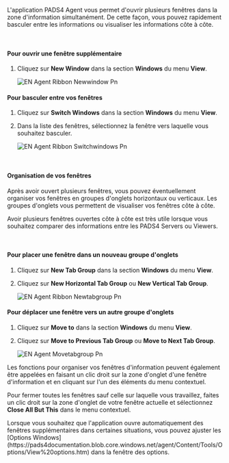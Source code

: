 L'application PADS4 Agent vous permet d'ouvrir plusieurs fenêtres dans la zone d'information simultanément. De cette façon, vous pouvez rapidement basculer entre les informations ou visualiser les informations côte à côte.

 

#### **Pour ouvrir une fenêtre supplémentaire**

1. Cliquez sur **New Window** dans la section **Windows** du menu **View**.

   ![EN Agent Ribbon Newwindow Pn](/images/digital-signage/windows-applications/agent/advanced-features/EN-Agent-Ribbon-Newwindow.png)

#### **Pour basculer entre vos fenêtres**

1. Cliquez sur **Switch Windows** dans la section **Windows** du menu **View**.
2. Dans la liste des fenêtres, sélectionnez la fenêtre vers laquelle vous souhaitez basculer.

   ![EN Agent Ribbon Switchwindows Pn](/images/digital-signage/windows-applications/agent/advanced-features/EN-Agent-Ribbon-Switchwindows.png)

 

#### **Organisation de vos fenêtres**

Après avoir ouvert plusieurs fenêtres, vous pouvez éventuellement organiser vos fenêtres en groupes d'onglets horizontaux ou verticaux. Les groupes d'onglets vous permettent de visualiser vos fenêtres côte à côte.

<Tip>
  Avoir plusieurs fenêtres ouvertes côte à côte est très utile lorsque vous souhaitez comparer des informations entre les PADS4 Servers ou Viewers.
</Tip>

 

#### **Pour placer une fenêtre dans un nouveau groupe d'onglets**

1. Cliquez sur **New Tab Group** dans la section **Windows** du menu **View**.
2. Cliquez sur **New Horizontal Tab Group** ou **New Vertical Tab Group**.

   ![EN Agent Ribbon Newtabgroup Pn](/images/digital-signage/windows-applications/agent/advanced-features/EN-Agent-Ribbon-Newtabgroup.png)

#### **Pour déplacer une fenêtre vers un autre groupe d'onglets**

1. Cliquez sur **Move to** dans la section **Windows** du menu **View**.
2. Cliquez sur **Move to Previous Tab Group** ou **Move to Next Tab Group**.

   ![EN Agent Movetabgroup Pn](/images/digital-signage/windows-applications/agent/advanced-features/EN-Agent-Movetabgroup.png)

<Tip>
  Les fonctions pour organiser vos fenêtres d'information peuvent également être appelées en faisant un clic droit sur la zone d'onglet d'une fenêtre d'information et en cliquant sur l'un des éléments du menu contextuel.

  Pour fermer toutes les fenêtres sauf celle sur laquelle vous travaillez, faites un clic droit sur la zone d'onglet de votre fenêtre actuelle et sélectionnez **Close All But This** dans le menu contextuel.
</Tip>

<Tip>
  Lorsque vous souhaitez que l'application ouvre automatiquement des fenêtres supplémentaires dans certaines situations, vous pouvez ajuster les [Options Windows](https://pads4documentation.blob.core.windows.net/agent/Content/Tools/Options/View%20options.htm) dans la fenêtre des options.
</Tip>
